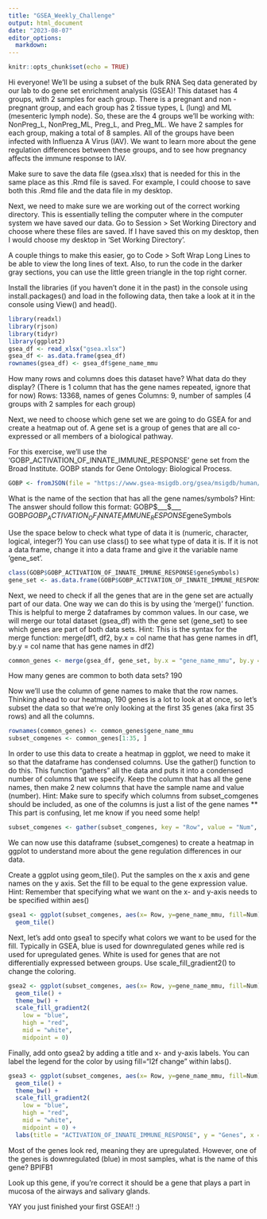 ```yaml
---
title: "GSEA_Weekly_Challenge"
output: html_document
date: "2023-08-07"
editor_options: 
  markdown:
---
```


```r
knitr::opts_chunk$set(echo = TRUE)
```

Hi everyone! We'll be using a subset of the bulk RNA Seq data generated by our lab to do gene set enrichment analysis (GSEA)! This dataset has 4 groups, with 2 samples for each group. There is a pregnant and non - pregnant group, and each group has 2 tissue types, L (lung) and ML (mesenteric lymph node). So, these are the 4 groups we'll be working with: NonPreg_L, NonPreg_ML, Preg_L, and Preg_ML. We have 2 samples for each group, making a total of 8 samples. All of the groups have been infected with Influenza A Virus (IAV). We want to learn more about the gene regulation differences between these groups, and to see how pregnancy affects the immune response to IAV.

Make sure to save the data file (gsea.xlsx) that is needed for this in the same place as this .Rmd file is saved. For example, I could choose to save both this .Rmd file and the data file in my desktop.

Next, we need to make sure we are working out of the correct working directory. This is essentially telling the computer where in the computer system we have saved our data. Go to Session \> Set Working Directory and choose where these files are saved. If I have saved this on my desktop, then I would choose my desktop in 'Set Working Directory'.

A couple things to make this easier, go to Code \> Soft Wrap Long Lines to be able to view the long lines of text. Also, to run the code in the darker gray sections, you can use the little green triangle in the top right corner.

Install the libraries (if you haven't done it in the past) in the console using install.packages() and load in the following data, then take a look at it in the console using View() and head().

```r
library(readxl)
library(rjson)
library(tidyr)
library(ggplot2)
gsea_df <- read_xlsx("gsea.xlsx")
gsea_df <- as.data.frame(gsea_df)
rownames(gsea_df) <- gsea_df$gene_name_mmu
```

How many rows and columns does this dataset have? What data do they display? (There is 1 column that has the gene names repeated, ignore that for now) 
Rows: 13368, names of genes 
Columns: 9, number of samples (4 groups with 2 samples for each group)

Next, we need to choose which gene set we are going to do GSEA for and create a heatmap out of. A gene set is a group of genes that are all co-expressed or all members of a biological pathway.

For this exercise, we'll use the 'GOBP_ACTIVATION_OF_INNATE_IMMUNE_RESPONSE' gene set from the Broad Institute. GOBP stands for Gene Ontology: Biological Process.

```r
GOBP <- fromJSON(file = "https://www.gsea-msigdb.org/gsea/msigdb/human/download_geneset.jsp?geneSetName=GOBP_ACTIVATION_OF_INNATE_IMMUNE_RESPONSE&fileType=json")
```

What is the name of the section that has all the gene names/symbols? 
Hint: The answer should follow this format: GOBP$___$___ GOBP$GOBP_ACTIVATION_OF_INNATE_IMMUNE_RESPONSE$geneSymbols

Use the space below to check what type of data it is (numeric, character, logical, integer?) You can use class() to see what type of data it is. If it is not a data frame, change it into a data frame and give it the variable name 'gene_set'.

```r
class(GOBP$GOBP_ACTIVATION_OF_INNATE_IMMUNE_RESPONSE$geneSymbols)
gene_set <- as.data.frame(GOBP$GOBP_ACTIVATION_OF_INNATE_IMMUNE_RESPONSE$geneSymbols)
```

Next, we need to check if all the genes that are in the gene set are actually part of our data. One way we can do this is by using the 'merge()' function. This is helpful to merge 2 dataframes by common values. In our case, we will merge our total dataset (gsea_df) with the gene set (gene_set) to see which genes are part of both data sets. 
Hint: This is the syntax for the merge function: merge(df1, df2, by.x = col name that has gene names in df1, by.y = col name that has gene names in df2)

```r
common_genes <- merge(gsea_df, gene_set, by.x = "gene_name_mmu", by.y = "GOBP$GOBP_ACTIVATION_OF_INNATE_IMMUNE_RESPONSE$geneSymbols")
```

How many genes are common to both data sets? 190

Now we'll use the column of gene names to make that the row names. Thinking ahead to our heatmap, 190 genes is a lot to look at at once, so let's subset the data so that we're only looking at the first 35 genes (aka first 35 rows) and all the columns. 

```r
rownames(common_genes) <- common_genes$gene_name_mmu
subset_comgenes <- common_genes[1:35, ]
```

In order to use this data to create a heatmap in ggplot, we need to make it so that the dataframe has condensed columns. Use the gather() function to do this. This function "gathers" all the data and puts it into a condensed number of columns that we specify. Keep the column that has all the gene names, then make 2 new columns that have the sample name and value (number). 
Hint: Make sure to specify which columns from subset_comgenes should be included, as one of the columns is just a list of the gene names
** This part is confusing, let me know if you need some help!

```r
subset_comgenes <- gather(subset_comgenes, key = "Row", value = "Num", 2:9)
```

We can now use this dataframe (subset_comgenes) to create a heatmap in ggplot to understand more about the gene regulation differences in our data.

Create a ggplot using geom_tile(). Put the samples on the x axis and gene names on the y axis. Set the fill to be equal to the gene expression value. 
Hint: Remember that specifying what we want on the x- and y-axis needs to be specified within aes()

```r
gsea1 <- ggplot(subset_comgenes, aes(x= Row, y=gene_name_mmu, fill=Num)) +
  geom_tile()
```

Next, let's add onto gsea1 to specify what colors we want to be used for the fill. Typically in GSEA, blue is used for downregulated genes while red is used for upregulated genes. White is used for genes that are not differentially expressed between groups. Use scale_fill_gradient2() to change the coloring.

```r
gsea2 <- ggplot(subset_comgenes, aes(x= Row, y=gene_name_mmu, fill=Num)) +
  geom_tile() +
  theme_bw() +
  scale_fill_gradient2(
    low = "blue",
    high = "red",
    mid = "white",
    midpoint = 0)
```

Finally, add onto gsea2 by adding a title and x- and y-axis labels. You can label the legend for the color by using fill="l2f change" within labs().

```r
gsea3 <- ggplot(subset_comgenes, aes(x= Row, y=gene_name_mmu, fill=Num)) +
  geom_tile() +
  theme_bw() +
  scale_fill_gradient2(
    low = "blue",
    high = "red",
    mid = "white",
    midpoint = 0) +
  labs(title = "ACTIVATION_OF_INNATE_IMMUNE_RESPONSE", y = "Genes", x = "Samples", fill="l2f change")
```

Most of the genes look red, meaning they are upregulated. However, one of the genes is downregulated (blue) in most samples, what is the name of this gene? BPIFB1

Look up this gene, if you're correct it should be a gene that plays a part in mucosa of the airways and salivary glands.

YAY you just finished your first GSEA!! :)
